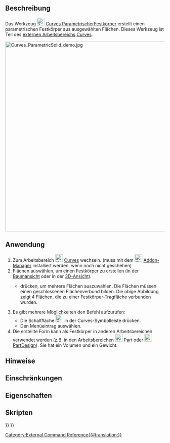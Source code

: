 <languages/>

{{Docnav/de
|[[Curves_ZebraTool/de|Zebrawerkzeug]]
|[[Curves_IsoCurve/de|IsoKurve]]
|[[Curves_Workbench/de|Curves]]
|IconL=Curves_ZebraTool.svg
|IconR=Curves_IsoCurve.svg
|IconC=Curves_workbench_icon.svg
}}

{{GuiCommand/de
|Name=Curves ParametricSolid
|Name/de=Curves ParametrischerFestkörper
|MenuLocation=Misc. → Parametric solid
|Workbenches=[[Curves_Workbench/de|Curves]]
}}

<span id="Description"></span>
==Beschreibung==

Das Werkzeug [[Image:Curves_ParametricSolid.svg|24px]] [[Curves_ParametricSolid/de|Curves ParametrischerFestkörper]] erstellt einen parametrischen Festkörper aus ausgewählten Flächen. Dieses Werkzeug ist Teil des [[external workbenches/de|externen Arbeitsbereichs]] [[Curves Workbench/de|Curves]].

[[File:Curves_ParametricSolid_demo.jpg|600px]]
{{Caption|Vor (links) und nach (rechts) der Anwendung des Werkzeugs Parametrischer Festkörper}}

<span id="Usage"></span>
==Anwendung==

# Zum Arbeitsbereich [[Image:Curves_workbench_icon.svg|24px]] [[Curves_Workbench/de|Curves]] wechseln. (muss mit dem  [[Image:Std_AddonMgr.svg|24px]] [[Std_AddonMgr/de|Addon-Manager]] installiert werden, wenn noch nicht geschehen)
# Flächen auswählen, um einen Festkörper zu erstellen (in der [[Tree_view/de|Baumansicht]] oder in der [[3D_view/de|3D-Ansicht]]).
#* {{KEY|Ctrl}} drücken, um mehrere Flächen auszuwählen. Die Flächen müssen einen geschlossenen Flächenverbund bilden. Die obige Abbildung zeigt 4 Flächen, die zu einer Festkörper-Tragfläche verbunden wurden.
# Es gibt mehrere Möglichkeiten den Befehl aufzurufen:
#* Die Schaltfläche [[Image:Curves_ParametricSolid.svg|24px]] in der Curves-Symbolleiste drücken.
#* Den Menüeintrag {{MenuCommand|Misc. → Parametric solid}} auswählen.
# Die erstellte Form kann als Festkörper in anderen Arbeitsbereichen verwendet werden (z.B. in den Arbeitsbereichen [[Image:Workbench_Part.svg|24px|link=Part_Workbench]] [[Part_Workbench/de|Part]] oder [[Image:Workbench_PartDesign.svg|24px|link=PartDesign_Workbench]] [[PartDesign_Workbench/de|PartDesign]]). Sie hat ein Volumen und ein Gewicht.

<span id="Notes"></span>
==Hinweise==


<span id="Limitations"></span>
==Einschränkungen==


<span id="Properties"></span>
==Eigenschaften==


<span id="Scripting"></span>
==Skripten==


{{Docnav/de
|[[Curves_ZebraTool/de|Zebrawerkzeug]]
|[[Curves_IsoCurve/de|IsoKurve]]
|[[Curves_Workbench/de|Curves]]
|IconL=Curves_ZebraTool.svg
|IconR=Curves_IsoCurve.svg
|IconC=Curves_workbench_icon.svg
}}

{{Curves Tools navi{{#translation:}}}}
{{Userdocnavi{{#translation:}}}}
[[Category:External Command Reference{{#translation:}}]]